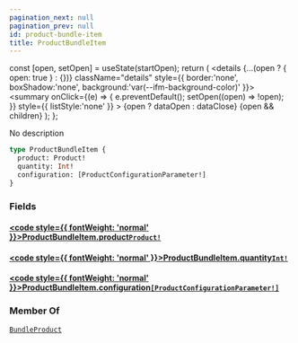 ```yaml
---
pagination_next: null
pagination_prev: null
id: product-bundle-item
title: ProductBundleItem
---
```









  const [open, setOpen] = useState(startOpen);
  return (
    <details {...(open ? { open: true } : {})} className="details" style={{ border:'none', boxShadow:'none', background:'var(--ifm-background-color)' }}>
      <summary
        onClick={(e) => {
          e.preventDefault();
          setOpen((open) => !open);
        }}
        style={{ listStyle:'none' }}
      >
      {open ? dataOpen : dataClose}
      </summary>
      {open && children}
    </details>
  );
};








No description


```graphql
type ProductBundleItem {
  product: Product!
  quantity: Int!
  configuration: [ProductConfigurationParameter!]
}
```




### Fields

#### [<code style={{ fontWeight: 'normal' }}>ProductBundleItem.<b>product</b></code>](#)<Bullet />[`Product!`](/types/interfaces/product.mdx) <Badge class="badge badge--secondary" text="non-null"/> <Badge class="badge badge--secondary" text="interface"/> 



#### [<code style={{ fontWeight: 'normal' }}>ProductBundleItem.<b>quantity</b></code>](#)<Bullet />[`Int!`](/types/scalars/int.mdx) <Badge class="badge badge--secondary" text="non-null"/> <Badge class="badge badge--secondary" text="scalar"/> 



#### [<code style={{ fontWeight: 'normal' }}>ProductBundleItem.<b>configuration</b></code>](#)<Bullet />[`[ProductConfigurationParameter!]`](/types/objects/product-configuration-parameter.mdx) <Badge class="badge badge--secondary" text="list"/> <Badge class="badge badge--secondary" text="object"/> 







### Member Of

[`BundleProduct`](/types/objects/bundle-product.mdx)  <Badge class="badge badge--secondary" text="object"/>

